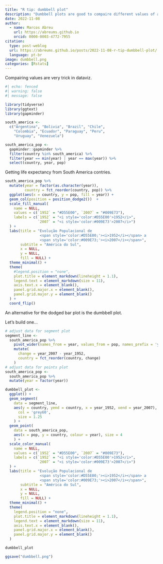 ```yaml
---
title: "R tip: dumbbell plot"
description: "Dumbbell plots are good to compaire different values of a measurement, showing difference. Similar to dodged bar charts, but much better"
date: 2022-11-08
author: 
  - name: Marcos Abreu
    url: https://abreums.github.io
    orcid: 0000-0003-4772-7955
citation:
  type: post-weblog
  url: https://abreums.github.io/posts/2022-11-08-r-tip-dumbbell-plot/
  language: pt-br
image: dumbbell.png
categories: [Rstats]
---
```


Compairing values are very trick in dataviz.

```r
#| echo: fenced
#| warning: false
#| message: false

library(tidyverse)
library(ggtext)
library(gapminder)

south_america <- 
  c("Argentina", "Bolivia", "Brazil", "Chile",
    "Colombia", "Ecuador", "Paraguay", "Peru",
    "Uruguay", "Venezuela")

south_america_pop <- 
  gapminder::gapminder %>% 
  filter(country %in% south_america) %>% 
  filter(year == min(year) | year == max(year)) %>% 
  select(country, year, pop)
```

Getting life expectancy from South America contries.

```r
south_america_pop %>% 
  mutate(year = factor(as.character(year)),
         country = fct_reorder(country, pop)) %>% 
  ggplot(aes(x = country, y = pop, fill = year)) +
  geom_col(position = position_dodge2())  +
  scale_fill_manual(
    name = NULL,
    values = c(`1952` = "#D55E00", `2007` = "#009E73"),
    labels = c(`1952` = "<i style='color:#D55E00'>1952</i>",
               `2007` = "<i style='color:#009E73'>2007</i>")
  ) +
  labs(title = "Evolução Populacional de
                <span style='color:#D55E00;'><i>1952</i></span> a 
                <span style='color:#009E73;'><i>2007</i></span>",
       subtitle = "América do Sul",
       x = NULL,
       y = NULL,
       fill = NULL) +
  theme_minimal() +
  theme(
    #legend.position = "none",
    plot.title = element_markdown(lineheight = 1.1),
    legend.text = element_markdown(size = 11),
    axis.text.x = element_blank(),
    panel.grid.major.x = element_blank(),
    panel.grid.major.y = element_blank()
  ) +
  coord_flip()
```

An alternative for the dodged bar plot is the dumbbell plot.

Let's build one...

```r

# adjust data for segment plot
segment_line <- 
  south_america_pop %>% 
    pivot_wider(names_from = year, values_from = pop, names_prefix = 'year_') %>% 
    mutate(
      change = year_2007 - year_1952,
      country = fct_reorder(country, change)
    )
# adjust data for points plot
south_america_pop <- 
  south_america_pop %>% 
  mutate(year = factor(year))

dumbbell_plot <- 
  ggplot() +
  geom_segment(
    data = segment_line,
    aes(y = country, yend = country, x = year_1952, xend = year_2007),
      col = 'grey60',
      size = 1.25
    ) +
  geom_point(
    data = south_america_pop,
    aes(x = pop, y = country, colour = year), size = 4
    ) +
  scale_color_manual(
    name = NULL,
    values = c(`1952` = "#D55E00", `2007` = "#009E73"),
    labels = c(`1952` = "<i style='color:#D55E00'>1952</i>",
               `2007` = "<i style='color:#009E73'>2007</i>")
  ) +
  labs(title = "Evolução Populacional de
                <span style='color:#D55E00;'><i>1952</i></span> a 
                <span style='color:#009E73;'><i>2007</i></span>",
       subtitle = "América do Sul",
       x = NULL,
       y = NULL,
       fill = NULL) +
  theme_minimal() +
  theme(
    legend.position = "none",
    plot.title = element_markdown(lineheight = 1.1),
    legend.text = element_markdown(size = 11),
    axis.text.x = element_blank(),
    panel.grid.major.x = element_blank(),
    panel.grid.major.y = element_blank()
  ) 

dumbbell_plot

ggsave("dumbbell.png")
```
